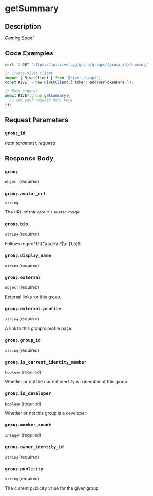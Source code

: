 

# getSummary

## Description

*Coming Soon!*


## Code Examples

<CodeGroup title='Request' tag='GET' label='https://api.rivet.gg/group/groups/{group_id}/summary'>

```bash {{ title: 'cURL' }}
curl -X GET 'https://api.rivet.gg/group/groups/{group_id}/summary'
```

```ts
// Create Rivet client
import { RivetClient } from '@rivet-gg/api';
const RIVET = new RivetClient({ token: addYourTokenHere });

// Make request
await RIVET.group.getSummary({
  // Add your request body here
});
```

</CodeGroup>


## Request Parameters


### `group_id`

_Path parameter, required_





## Response Body

### `group`

`object` (required)

### `group.avatar_url`

`string`

The URL of this group's avatar image.

### `group.bio`

`string` (required)

Follows regex ^(?:[^\n\r]+\n?|\n){1,5}$

### `group.display_name`

`string` (required)

### `group.external`

`object` (required)

External links for this group.

### `group.external.profile`

`string` (required)

A link to this group's profile page.

### `group.group_id`

`string` (required)

### `group.is_current_identity_member`

`boolean` (required)

Whether or not the current identity is a member of this group.

### `group.is_developer`

`boolean` (required)

Whether or not this group is a developer.

### `group.member_count`

`integer` (required)

### `group.owner_identity_id`

`string` (required)

### `group.publicity`

`string` (required)

The current publicity value for the given group.



